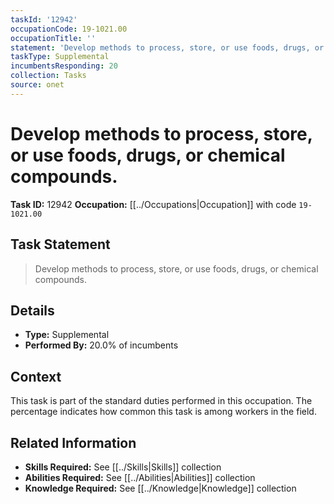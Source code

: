 ```yaml
---
taskId: '12942'
occupationCode: 19-1021.00
occupationTitle: ''
statement: 'Develop methods to process, store, or use foods, drugs, or chemical compounds.'
taskType: Supplemental
incumbentsResponding: 20
collection: Tasks
source: onet
---
```

# Develop methods to process, store, or use foods, drugs, or chemical compounds.

**Task ID:** 12942
**Occupation:** [[../Occupations|Occupation]] with code `19-1021.00`

## Task Statement

> Develop methods to process, store, or use foods, drugs, or chemical compounds.

## Details

- **Type:** Supplemental
- **Performed By:** 20.0% of incumbents

## Context

This task is part of the standard duties performed in this occupation. The percentage indicates how common this task is among workers in the field.

## Related Information

- **Skills Required:** See [[../Skills|Skills]] collection
- **Abilities Required:** See [[../Abilities|Abilities]] collection
- **Knowledge Required:** See [[../Knowledge|Knowledge]] collection
